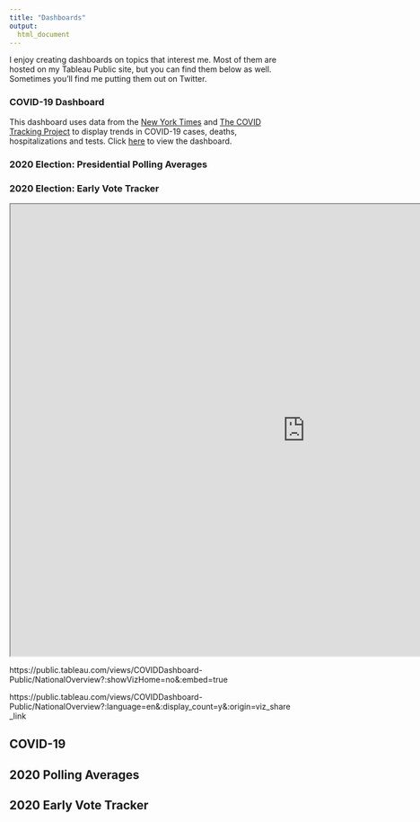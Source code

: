 ```yaml
---
title: "Dashboards"
output:
  html_document
---
```


I enjoy creating dashboards on topics that interest me. Most of them are hosted on my Tableau Public site, but you can find them below as well. Sometimes you'll find me putting them out on Twitter.

### COVID-19 Dashboard
This dashboard uses data from the [New York Times](https://github.com/nytimes/covid-19-data) and [The COVID Tracking Project](https://covidtracking.com/) to display trends in COVID-19 cases, deaths, hospitalizations and tests. Click [here](ckelly17.github.io./covid_dashboard.html) to view the dashboard.


### 2020 Election: Presidential Polling Averages


### 2020 Election: Early Vote Tracker



<iframe src="https://public.tableau.com/views/COVIDDashboard-Public/NationalOverview?:showVizHome=no&:embed=true" scrolling="no"
 width="1050" height="805"></iframe>
 
 https://public.tableau.com/views/COVIDDashboard-Public/NationalOverview?:showVizHome=no&:embed=true
 
 https://public.tableau.com/views/COVIDDashboard-Public/NationalOverview?:language=en&:display_count=y&:origin=viz_share_link


## COVID-19

## 2020 Polling Averages

## 2020 Early Vote Tracker
